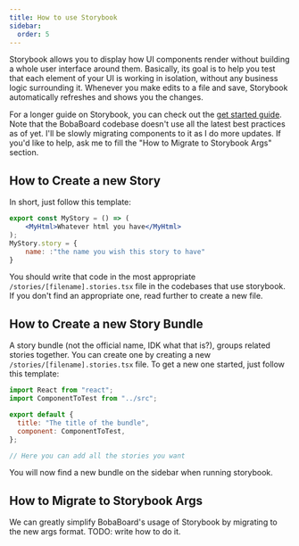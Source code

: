 ```yaml
---
title: How to use Storybook
sidebar:
  order: 5
---
```


Storybook allows you to display how UI components render without building a
whole user interface around them. Basically, its goal is to help you test that
each element of your UI is working in isolation, without any business logic
surrounding it. Whenever you make edits to a file and save, Storybook
automatically refreshes and shows you the changes.

For a longer guide on Storybook, you can check out the
[get started guide](https://storybook.js.org/docs/react/get-started/whats-a-story).
Note that the BobaBoard codebase doesn't use all the latest best practices as of
yet. I'll be slowly migrating components to it as I do more updates. If you'd
like to help, ask me to fill the "How to Migrate to Storybook Args" section.

## How to Create a new Story

In short, just follow this template:

```jsx
export const MyStory = () => (
	<MyHtml>Whatever html you have</MyHtml>
);
MyStory.story = {
	name: :"the name you wish this story to have"
}
```

You should write that code in the most appropriate
`/stories/[filename].stories.tsx` file in the codebases that use storybook. If
you don't find an appropriate one, read further to create a new file.

## How to Create a new Story Bundle

A story bundle (not the official name, IDK what that is?), groups related
stories together. You can create one by creating a new
`/stories/[filename].stories.tsx` file. To get a new one started, just follow
this template:

```jsx
import React from "react";
import ComponentToTest from "../src";

export default {
  title: "The title of the bundle",
  component: ComponentToTest,
};

// Here you can add all the stories you want
```

You will now find a new bundle on the sidebar when running storybook.

## How to Migrate to Storybook Args

We can greatly simplify BobaBoard's usage of Storybook by migrating to the new
args format. TODO: write how to do it.
